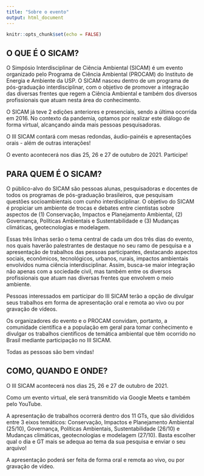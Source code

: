 ```yaml
---
title: "Sobre o evento"
output: html_document
---
```


```r
knitr::opts_chunk$set(echo = FALSE)
```

<link rel="stylesheet" href="https://cdn.jsdelivr.net/gh/jpswalsh/academicons@1/css/academicons.min.css">

## O QUE É O SICAM?

O Simpósio Interdisciplinar de Ciência Ambiental (SICAM) é um evento organizado pelo Programa de Ciência Ambiental (PROCAM) do Instituto de Energia e Ambiente da USP. O SICAM nasceu dentro de um programa de pós-graduação interdisciplinar, com o objetivo de  promover a integração das diversas frentes que regem a Ciência Ambiental e também dos diversos profissionais que atuam nesta área do conhecimento.

O SICAM já teve 2 edições anteriores e presenciais, sendo a última ocorrida em 2016. No contexto da pandemia, optamos por realizar este diálogo de forma virtual, alcançando ainda mais pessoas pesquisadoras.

O III SICAM contará com mesas redondas, áudio-painéis e apresentações orais - além de outras interações!

O evento acontecerá nos dias 25, 26 e 27 de outubro de 2021. Participe!



## PARA QUEM É O SICAM?

O público-alvo do SICAM são pessoas alunas, pesquisadoras e docentes de todos os programas de pós-graduação brasileiros, que pesquisam questões socioambientais com cunho interdisciplinar. O objetivo do SICAM é propiciar um ambiente de trocas e debates entre cientistas sobre aspectos de (1) Conservação, Impactos e Planejamento Ambiental, (2) Governança, Políticas Ambientais e Sustentabilidade e (3) Mudanças climáticas, geotecnologias e modelagem. 

Essas três linhas serão o tema central de cada um dos três dias do evento, nos quais  haverão palestrantes de destaque no seu ramo de pesquisa e a apresentação de trabalhos das pessoas participantes, destacando aspectos sociais, econômicos, tecnológicos, urbanos, rurais, impactos ambientais envolvidos numa ciência interdisciplinar. Assim, busca-se maior integração não apenas com a sociedade civil, mas também entre os diversos profissionais que atuam nas diversas frentes que envolvem o meio ambiente. 

Pessoas interessados em participar do III SICAM terão a opção de divulgar seus trabalhos em forma de apresentação oral e remota ao vivo ou por gravação de vídeos. 

Os organizadores do evento e o PROCAM convidam, portanto, a comunidade científica e a população em geral para tomar conhecimento e divulgar os trabalhos científicos de temática ambiental que têm ocorrido no Brasil mediante participação no III SICAM.

Todas as pessoas são bem vindas!



## COMO, QUANDO E ONDE?

O III SICAM acontecerá nos dias 25, 26 e 27 de outubro de 2021.

Como um evento virtual, ele será transmitido via Google Meets e também pelo YouTube.

A apresentação de trabalhos ocorrerá dentro dos 11 GTs, que são divididos entre 3 eixos temáticos:  Conservação, Impactos e Planejamento Ambiental (25/10), Governança, Políticas Ambientais, Sustentabilidade (26/10) e Mudanças climáticas, geotecnologias e modelagem (27/10). Basta escolher qual o dia e GT mais se adequa ao tema da sua pesquisa e enviar o seu arquivo! 

A apresentação poderá ser feita de forma oral e remota ao vivo, ou por gravação de vídeo.
